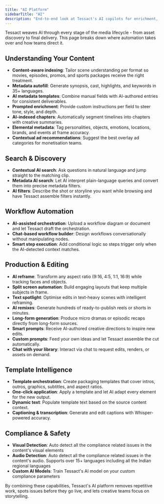 ```yaml
---
title: "AI Platform"
sidebarTitle: "AI"
description: "End-to-end look at Tessact's AI copilots for enrichment, automation, and creative production."
---
```


Tessact weaves AI through every stage of the media lifecycle - from asset discovery to final delivery. This page breaks down where automation takes over and how teams direct it.

## Understanding Your Content

- **Content-aware indexing**: Tailor scene understanding per format so movies, episodes, promos, and sports packages receive the right treatment.
- **Metadata autofill**: Generate synopsis, cast, highlights, and keywords in 35+ languages.
- **AI metadata templates**: Combine manual fields with AI-authored entries for consistent deliverables.
- **Prompted enrichment**: Provide custom instructions per field to steer tone, style, and depth.
- **AI-indexed chapters**: Automatically segment timelines into chapters with creative summaries.
- **Elemental metadata**: Tag personalities, objects, emotions, locations, brands, and events at frame accuracy.
- **Contextual ad recommendations**: Suggest the best overlay ad categories for monetisation teams.

## Search & Discovery

- **Contextual AI search**: Ask questions in natural language and jump straight to the matching clip.
- **Metadata AI search**: Let AI interpret plain-language queries and convert them into precise metadata filters.
- **AI filters**: Describe the shot or storyline you want while browsing and have Tessact assemble filters instantly.

## Workflow Automation

- **AI-assisted orchestration**: Upload a workflow diagram or document and let Tessact draft the orchestration.
- **Chat-based workflow builder**: Design workflows conversationally without manipulating nodes.
- **Smart step execution**: Add conditional logic so steps trigger only when the AI-detected context matches.

## Production & Editing

- **AI reframe**: Transform any aspect ratio (9:16, 4:5, 1:1, 16:9) while tracking faces and objects.
- **Split screen automation**: Build engaging layouts that keep multiple subjects in frame.
- **Text spotlight**: Optimise edits in text-heavy scenes with intelligent reframing.
- **AI remixes**: Generate hundreds of ready-to-publish reels or shorts in minutes.
- **Long-form generation**: Produce micro dramas or episodic recaps directly from long-form sources.
- **Smart prompts**: Receive AI-authored creative directions to inspire new edits.
- **Custom prompts**: Feed your own ideas and let Tessact assemble the cut automatically.
- **Chat with your library**: Interact via chat to request edits, renders, or assets on demand.

## Template Intelligence

- **Template orchestration**: Create packaging templates that cover intros, outros, graphics, subtitles, and aspect ratios.
- **One-click application**: Apply a template and let AI adapt every element for the new output.
- **Dynamic text**: Populate template text based on the source content context.
- **Captioning & transcription**: Generate and edit captions with Whisper-powered accuracy.

## Compliance & Safety

- **Visual Detection**: Auto detect all the compliance related issues in the content's visual elements
- **Audio Detection**: Auto detect all the compliance related issues in the content's audio. Supports over 15+ languages including all the Indian regional languages
- **Custom AI Models**: Train Tessact's AI model on your custom compliance parameters

By combining these capabilities, Tessact's AI platform removes repetitive work, spots issues before they go live, and lets creative teams focus on storytelling.
